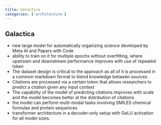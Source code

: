 ```yaml
---
title: Galactica
categories: ['architecture']
---
```


## Galactica
- new large model for automatically organizing science developed by Meta AI and Papers with Code
- ability to train on it for multiple epochs without overfitting, where upstream and downstream performance improves with use of repeated token
- The dataset design is critical to the approach as all of it is processed in a common markdown format to blend knowledge between sources.
- Citations are processed via a certain token that allows researchers to predict a citation given any input context
- The capability of the model of predicting citations improves with scale and the model becomes better at the distribution of citations
- the model can perform multi-modal tasks involving SMILES chemical formulas and protein sequences
- transformer architecture in a decoder-only setup with GeLU activation for all model sizes.



